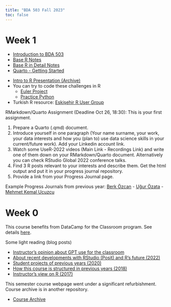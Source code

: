 ```yaml
---
title: "BDA 503 Fall 2023"
toc: false
---
```


# Week 1

- [Introduction to BDA 503](./intro.html)
- [Base R Notes](https://berkorbay.github.io/book-of-eda/base-r.html)
- [Base R in Detail Notes](https://berkorbay.github.io/book-of-eda/base-r-in-detail.html)
- [Quarto - Getting Started](https://quarto.org/docs/get-started/)

::: {.callout-tip title="Week 1 - Bonus Material" collapse="true"}
- [Intro to R Presentation (Archive)](https://pjournal.github.io/docs/r_intro/2109/#1)
- You can try to code these challenges in R
    - [Euler Project](https://projecteuler.net/archives)
    - [Practice Python](https://www.practicepython.org/)
- Turkish R resource: [Eskişehir R User Group](https://www.youtube.com/@eskisehirrusergroup2103)
:::

::: {.callout-caution title="Assignment 1" collapse="false"}

RMarkdown/Quarto Assignment (Deadline Oct 26, 18:30): This is your first assignment.

1. Prepare a Quarto (.qmd) document. 
2. Introduce yourself in one paragraph (Your name surname, your work, your data interests and how you (plan to) use data science skills in your current/future work). Add your Linkedin account link.
3. Watch some UseR-2022 videos (Main Link - Recordings Link) and write one of them down on your RMarkdown/Quarto document. Alternatively you can check RStudio Global 2022 conference talks.
4. Find 3 R posts relevant to your interests and describe them. Get the html output and put it in your progress journal repository.
5. Provide a link from your Progress Journal page.

Example Progress Journals from previous year: [Berk Özcan](https://pjournal.github.io/mef06-berkozzcan/assignment1.html) - [Uğur Özata](https://pjournal.github.io/mef06-ugemir/assignment1.html) - [Mehmet Kemal Ucuzcu](https://pjournal.github.io/mef06-mekucz/assignment1.html)
:::

# Week 0

This course benefits from DataCamp for the Classroom program. See details [here](https://www.datacamp.com/groups/education?ref=mefbda503).

Some light reading (blog posts)

-   [Instructor's opinion about GPT use for the classroom](https://medium.com/databulls/gpt-for-education-is-plain-awesome-3663b55887af)
-   [About recent developments with RStudio (Posit) and R's future (2022)](https://medium.com/berk-orbay/convergence-of-data-science-languages-ff2214665f3)
-   [Student projects of previous years (2020)](https://medium.com/berk-orbay/student-data-analysis-projects-with-r-729a8529d5a8)
-   [How this course is structured in previous years (2018)](https://medium.com/@berk.orbay/how-to-teach-an-awesome-data-analysis-course-922f5e5651c0)
-   [Instructor's view on R (2017)](https://medium.com/yes-r-can/why-r-stats-is-the-best-2c09d77de25b)

This semester course webpage went under a significant refurbishment. Course archive is in another repository.

-   [Course Archive](https://mef-bda503.github.io/archive/)
